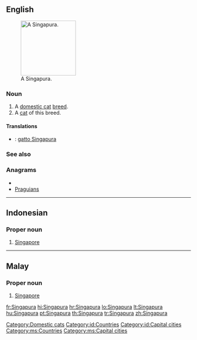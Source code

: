 ==English==
[[File:Raffles singapura cat.jpg|thumb|right|150px|A Singapura.]]
===Noun===
{{en-noun}}

# A [[domestic cat]] [[breed]].
# A [[cat]] of this breed.

====Translations====
{{checktrans-top}}
* {{ttbc|it}}: [[gatto Singapura]]
{{trans-mid}}

{{trans-bottom}}

===See also===
{{pedia|Singapura (cat)}}
{{commonslite|Category:Singapura}}

===Anagrams===
* {{alphagram|aaginprsu}}
* [[Praguians#English|Praguians]]


[[Category:Domestic cats]]

----

==Indonesian==
{{wikipedia|lang=id}}

===Proper noun===
{{infl|id|proper noun}}

# [[Singapore]]

[[Category:id:Countries]]
[[Category:id:Capital cities]]

----

==Malay==
{{wikipedia|lang=ms}}

===Proper noun===
{{infl|ms|proper noun}}

# [[Singapore]]

[[Category:ms:Countries]]
[[Category:ms:Capital cities]]

[[fr:Singapura]]
[[hi:Singapura]]
[[hr:Singapura]]
[[lo:Singapura]]
[[lt:Singapura]]
[[hu:Singapura]]
[[pt:Singapura]]
[[th:Singapura]]
[[tr:Singapura]]
[[zh:Singapura]]